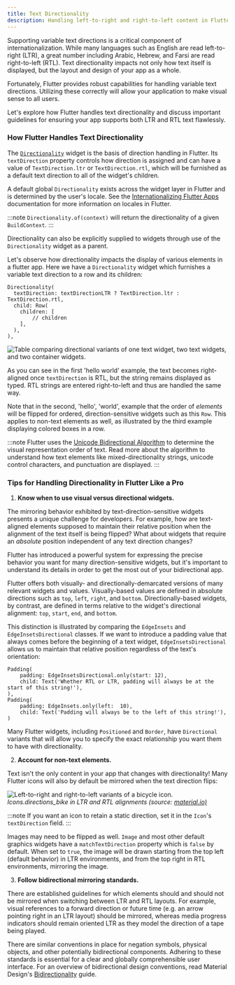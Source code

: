 ```yaml
---
title: Text Directionality
description: Handling left-to-right and right-to-left content in Flutter.
---
```



Supporting variable text directions is a critical component of internationalization. While many languages such as English are read left-to-right (LTR), a great number including Arabic, Hebrew, and Farsi are read right-to-left (RTL). Text directionality impacts not only how text itself is displayed, but the layout and design of your app as a whole.

Fortunately, Flutter provides robust capabilities for handling variable text directions. Utilizing these correctly will allow your application to make visual sense to all users.

Let's explore how Flutter handles text directionality and discuss important guidelines for ensuring your app supports both LTR and RTL text flawlessly.

### How Flutter Handles Text Directionality

The [`Directionality`](https://api.flutter.dev/flutter/widgets/Directionality-class.html) widget is the basis of direction handling in Flutter. Its `textDirection` property controls how direction is assigned and can have a value of `TextDirection.ltr` or `TextDirection.rtl`, which will be furnished as a default text direction to all of the widget's children.

A default global `Directionality` exists across the widget layer in Flutter and is determined by the user's locale. See the [Internationalizing Flutter Apps](https://docs.flutter.dev/ui/accessibility-and-internationalization/internationalization) documentation for more information on locales in Flutter.

:::note
`Directionality.of(context)` will return the directionality of a given `BuildContext`.
:::

Directionality can also be explicitly supplied to widgets through use of the `Directionality` widget as a parent.

Let's observe how directionality impacts the display of various elements in a flutter app. Here we have a `Directionality` widget which furnishes a variable text direction to a row and its children:

```
Directionality(
  textDirection: textDirectionLTR ? TextDirection.ltr : TextDirection.rtl,
  child: Row(
    children: [
        // children
    ],
  ),
),
```

<Image
  src={directionExample}
  alt="Table comparing directional variants of one text widget, two text widgets, and two container widgets."
/>

As you can see in the first 'hello world' example, the text becomes right-aligned once `textDirection` is RTL, but the string remains displayed as typed. RTL strings are entered right-to-left and thus are handled the same way.

Note that in the second, 'hello', 'world', example that the order of _elements_ will be flipped for ordered, direction-sensitive widgets such as this `Row`. This applies to non-text elements as well, as illustrated by the third example displaying colored boxes in a row.

:::note
Flutter uses the [Unicode Bidirectional Algorithm](https://unicode.org/reports/tr9/) to determine the visual representation order of text. Read more about the algorithm to understand how text elements like mixed-directionality strings, unicode control characters, and punctuation are displayed.
:::

### Tips for Handling Directionality in Flutter Like a Pro

1.  **Know when to use visual versus directional widgets.**

The mirroring behavior exhibited by text-direction-sensitive widgets presents a unique challenge for developers. For example, how are text-aligned elements supposed to maintain their relative position when the alignment of the text itself is being flipped? What about widgets that require an _absolute_ position independent of any text direction changes?

Flutter has introduced a powerful system for expressing the precise behavior you want for many direction-sensitive widgets, but it's important to understand its details in order to get the most out of your bidirectional app.

Flutter offers both visually- and directionally-demarcated versions of many relevant widgets and values. Visually-based values are defined in absolute directions such as `top`, `left`, `right`, and `bottom`. Directionally-based widgets, by contrast, are defined in terms relative to the widget's directional alignment: `top`, `start`, `end`, and `bottom`.

This distinction is illustrated by comparing the `EdgeInsets` and `EdgeInsetsDirectional` classes. If we want to introduce a padding value that always comes before the beginning of a text widget, `EdgeInsetsDirectional` allows us to maintain that relative position regardless of the text's orientation:

```
Padding(
    padding: EdgeInsetsDirectional.only(start: 12),
    child: Text('Whether RTL or LTR, padding will always be at the start of this string!'),
),
Padding(
    padding: EdgeInsets.only(left:  10),
    child: Text('Padding will always be to the left of this string!'),
)
```

Many Flutter widgets, including `Positioned` and `Border`, have `Directional` variants that will allow you to specify the exact relationship you want them to have with directionality.

2.  **Account for non-text elements.**

Text isn't the only content in your app that changes with directionality! Many Flutter icons will also by default be mirrored when the text direction flips:

<Image
  src={bikeBidirectional}
  alt="Left-to-right and right-to-left variants of a bicycle icon."
/>
*Icons.directions_bike in LTR and RTL alignments (source: [material.io)](https://m2.material.io/design/usability/bidirectionality.html#mirroring-elements)*

:::note
If you want an icon to retain a static direction, set it in the `Icon`'s `textDirection` field.
:::

Images may need to be flipped as well. `Image` and most other default graphics widgets have a `matchTextDirection` property which is `false` by default. When set to `true`, the image will be drawn starting from the top left (default behavior) in LTR environments, and from the top right in RTL environments, mirroring the image.

3.  **Follow bidirectional mirroring standards.**

There are established guidelines for which elements should and should not be mirrored when switching between LTR and RTL layouts. For example, visual references to a forward direction or future time (e.g. an arrow pointing right in an LTR layout) should be mirrored, whereas media progress indicators should remain oriented LTR as they model the direction of a tape being played.

There are similar conventions in place for negation symbols, physical objects, and other potentially bidirectional components. Adhering to these standards is essential for a clear and globally comprehensible user interface. For an overview of bidirectional design conventions, read Material Design's [Bidirectionality](https://m2.material.io/design/usability/bidirectionality.html) guide.
